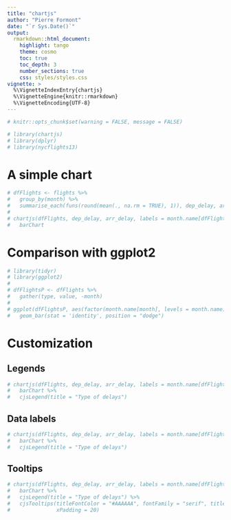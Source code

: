 ```yaml
---
title: "chartjs"
author: "Pierre Formont"
date: "`r Sys.Date()`"
output: 
  rmarkdown::html_document:
    highlight: tango
    theme: cosmo
    toc: true
    toc_depth: 3
    number_sections: true
    css: styles/styles.css
vignette: >
  %\VignetteIndexEntry{chartjs}
  %\VignetteEngine{knitr::rmarkdown}
  %\VignetteEncoding{UTF-8}
---
```


```r
# knitr::opts_chunk$set(warning = FALSE, message = FALSE)
```


```r
# library(chartjs)
# library(dplyr)
# library(nycflights13)
```


# A simple chart

```r
# dfFlights <- flights %>% 
#   group_by(month) %>% 
#   summarise_each(funs(round(mean(., na.rm = TRUE), 1)), dep_delay, arr_delay)
# 
# chartjs(dfFlights, dep_delay, arr_delay, labels = month.name[dfFlights$month]) %>% 
#   barChart
```

# Comparison with ggplot2

```r
# library(tidyr)
# library(ggplot2)
# 
# dfFlightsP <- dfFlights %>% 
#   gather(type, value, -month)
#   
# ggplot(dfFlightsP, aes(factor(month.name[month], levels = month.name), value, fill = type)) + 
#   geom_bar(stat = 'identity', position = "dodge")
```

# Customization

## Legends

```r
# chartjs(dfFlights, dep_delay, arr_delay, labels = month.name[dfFlights$month], title = "Flight delays in NYC airports in 2013") %>% 
#   barChart %>% 
#   cjsLegend(title = "Type of delays")
```

## Data labels

```r
# chartjs(dfFlights, dep_delay, arr_delay, labels = month.name[dfFlights$month], dataLabels = c("Departure", "Arrival"), title = "Flight delays in NYC airports in 2013") %>% 
#   barChart %>% 
#   cjsLegend(title = "Type of delays")
```

## Tooltips

```r
# chartjs(dfFlights, dep_delay, arr_delay, labels = month.name[dfFlights$month], dataLabels = c("Departure", "Arrival"), title = "Flight delays in NYC airports in 2013") %>% 
#   barChart %>% 
#   cjsLegend(title = "Type of delays") %>% 
#   cjsTooltips(titleFontColor = "#AAAAAA", fontFamily = "serif", titleFontFamily = "serif", cornerRadius = 20,
#               xPadding = 20)
```

